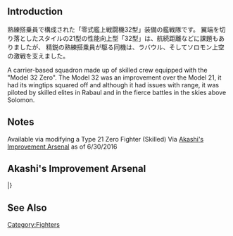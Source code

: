 {{Template:Equipmentinfo
|name = Type 32 Zero Fighter (Skilled)
|id = 182
|japanesename = 零式艦戦32型(熟練)
|icon = {{GreenPlane}}
|type = Carrier-Based Fighter
|effect = {{AA}}+8 {{Evasion}}+4 {{Hit}}+1
|radius = 5
|scrap = 1{{fuel}} 2{{ammo}} 2{{bauxite}}
|image = <gallery type="slideshow" widths="360px" position="center" hideaddbutton="true">
File: Equipment_182-1.png
File: Equipment_182-2.png
File: Equipment_182-3.png
File: Equipment_182-4.png
</gallery>
|LC = lime
|CVL = lime
|CV = lime
|CVB = lime}}

==Introduction==

熟練搭乗員で構成された「零式艦上戦闘機32型」装備の艦戦隊です。
翼端を切り落としたスタイルの21型の性能向上型「32型」は、航続距離などに課題もありましたが、
精鋭の熟練搭乗員が駆る同機は、ラバウル、そしてソロモン上空の激戦を支えました。

A carrier-based squadron made up of skilled crew equipped with the "Model 32 Zero".
The Model 32 was an improvement over the Model 21, it had its wingtips squared off and although it had issues with range, it was piloted by skilled elites in Rabaul and in the fierce battles in the skies above Solomon.

==Notes==
Available via modifying a Type 21 Zero Fighter (Skilled) Via [[Akashi's Improvement Arsenal]] as of 6/30/2016

== Akashi's Improvement Arsenal ==

{{AkashiWorkshop}}
{{AkashiWorkshopLine
| Name = {{PAGENAME}}
| ItemType = GreenPlane
| Fuel = 90
| Ammo = 100
| Steel = 0
| Baux = 260
|Mats0-5 = 3/5
|Mats6-9 = 4/6
|Mats10 = -
|Screws0-5 = 2/3
|Screws6-9 = 3/5
|Screws10 = -
|EquipConsume0-5 = 2*
|EquipConsume6-9 = 3*
|EquipConsume10 = -
| Sun = A
| Mon = A
| Wed = K
| Thu = K
| 2ndShip = [[Akagi]]<br/>[[Kaga]]
| Notes =  Uses 2 [[Zero Fighter Type 21]]s for improvement up to ★+6 <br>Uses 3 [[Zero Fighter Type 21]]s for improvement past ★+6 
}}
|}

==See Also==
{{Equipmentlist}}
[[Category:Fighters]]